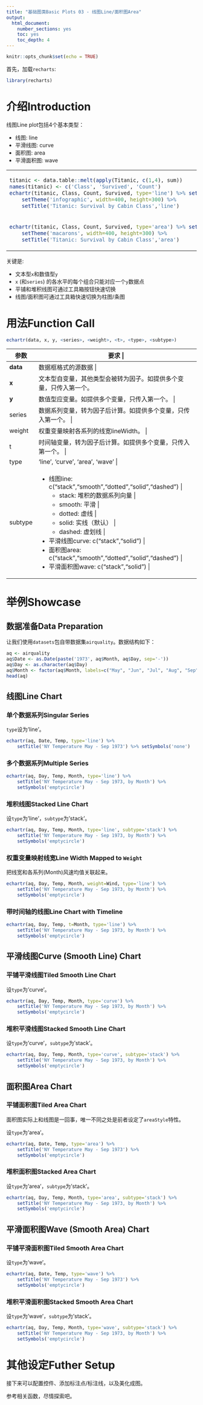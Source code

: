 ```yaml
---
title: "基础图类Basic Plots 03 - 线图Line/面积图Area"
output: 
  html_document: 
    number_sections: yes
    toc: yes
    toc_depth: 4
---
```


```r
knitr::opts_chunk$set(echo = TRUE)
```

首先，加载`recharts`:
```r
library(recharts)
```

# 介绍Introduction

线图Line plot包括4个基本类型：

- 线图: line
- 平滑线图: curve
- 面积图: area
- 平滑面积图: wave

<table id='intro'>
<tr><td>
```r
titanic <- data.table::melt(apply(Titanic, c(1,4), sum))
names(titanic) <- c('Class', 'Survived', 'Count')
echartr(titanic, Class, Count, Survived, type='line') %>% setLegend(pos=3) %>%
    setTheme('infographic', width=400, height=300) %>%
    setTitle('Titanic: Survival by Cabin Class','line')
```
</td>
<td>
```r
echartr(titanic, Class, Count, Survived, type='curve') %>% 
    setTheme('roma', width=400, height=300) %>% setLegend(pos=3) %>%
    setTitle('Titanic: Outcome by Cabin Class','curve')
```
</td></tr>
<tr><td>
```r
echartr(titanic, Class, Count, Survived, type='area') %>% setLegend(pos=3) %>%
    setTheme('macarons', width=400, height=300) %>%
    setTitle('Titanic: Survival by Cabin Class','area')
```
</td>
<td>
```r
echartr(titanic, Class, Count, Survived, type='wave') %>% 
    setTheme('macarons2', width=400, height=300) %>% setLegend(pos=3) %>%
    setTitle('Titanic: Outcome by Cabin Class','wave')
```
</td></tr>
</table>

关键是:

- 文本型`x`和数值型`y`
- `x` (和`series`) 的各水平的每个组合只能对应一个`y`数据点
- 平铺和堆积线图可通过工具箱按钮快速切换
- 线图/面积图可通过工具箱快速切换为柱图/条图

# 用法Function Call

```r
echartr(data, x, y, <series>, <weight>, <t>, <type>, <subtype>)
```

+---------+--------------------------------------------------------------------+
| 参数    |  要求                                                      |
+=========+====================================================================+
| **data**| 数据框格式的源数据                          |
+---------+--------------------------------------------------------------------+
| **x**   | 文本型自变量，其他类型会被转为因子。如提供多个变量，只传入第一个。 |
+---------+--------------------------------------------------------------------+
| **y**   | 数值型应变量。如提供多个变量，只传入第一个。 |
+---------+--------------------------------------------------------------------+
| series  | 数据系列变量，转为因子后计算。如提供多个变量，只传入第一个。 |
+---------+--------------------------------------------------------------------+
| weight  | 权重变量映射各系列的线宽lineWidth。 |
+---------+--------------------------------------------------------------------+
|  t      | 时间轴变量，转为因子后计算。如提供多个变量，只传入第一个。 |
+---------+--------------------------------------------------------------------+
| type    | 'line', 'curve', 'area', 'wave' |
+---------+--------------------------------------------------------------------+
| subtype | - 线图line: c("stack","smooth","dotted","solid","dashed") | 
|         |      + stack: 堆积的数据系列向量 |
|         |      + smooth: 平滑 |
|         |      + dotted: 虚线 |
|         |      + solid: 实线（默认） |
|         |      + dashed: 虚划线 |
|         | - 平滑线图curve: c("stack","solid") |
|         | - 面积图area: c("stack","smooth","dotted","solid","dashed")  |
|         | - 平滑面积图wave: c("stack","solid") |
+---------+--------------------------------------------------------------------+

# 举例Showcase

## 数据准备Data Preparation

让我们使用`datasets`包自带数据集`airquality`。数据结构如下：

```r
aq <- airquality
aq$Date <- as.Date(paste('1973', aq$Month, aq$Day, sep='-'))
aq$Day <- as.character(aq$Day)
aq$Month <- factor(aq$Month, labels=c("May", "Jun", "Jul", "Aug", "Sep"))
head(aq)
```

## 线图Line Chart

### 单个数据系列Singular Series

`type`设为'line'。

```r
echartr(aq, Date, Temp, type='line') %>%
    setTitle('NY Temperature May - Sep 1973') %>% setSymbols('none')
```

### 多个数据系列Multiple Series

```r
echartr(aq, Day, Temp, Month, type='line') %>%
    setTitle('NY Temperature May - Sep 1973, by Month') %>% 
    setSymbols('emptycircle')
```

### 堆积线图Stacked Line Chart

设`type`为'line'，`subtype`为'stack'。

```r
echartr(aq, Day, Temp, Month, type='line', subtype='stack') %>%
    setTitle('NY Temperature May - Sep 1973, by Month') %>% 
    setSymbols('emptycircle')
```

### 权重变量映射线宽Line Width Mapped to `Weight`

把线宽和各系列(Month)风速均值关联起来。

```r
echartr(aq, Day, Temp, Month, weight=Wind, type='line') %>%
    setTitle('NY Temperature May - Sep 1973, by Month') %>% 
    setSymbols('emptycircle')
```

### 带时间轴的线图Line Chart with Timeline

```r
echartr(aq, Day, Temp, t=Month, type='line') %>%
    setTitle('NY Temperature May - Sep 1973, by Month') %>% 
    setSymbols('emptycircle')
```

## 平滑线图Curve (Smooth Line) Chart

### 平铺平滑线图Tiled Smooth Line Chart

设`type`为'curve'。

```r
echartr(aq, Day, Temp, Month, type='curve') %>%
    setTitle('NY Temperature May - Sep 1973, by Month') %>% 
    setSymbols('emptycircle')
```

### 堆积平滑线图Stacked Smooth Line Chart

设`type`为'curve'，`subtype`为'stack'。

```r
echartr(aq, Day, Temp, Month, type='curve', subtype='stack') %>%
    setTitle('NY Temperature May - Sep 1973, by Month') %>% 
    setSymbols('emptycircle')
```

## 面积图Area Chart

### 平铺面积图Tiled Area Chart

面积图实际上和线图是一回事，唯一不同之处是前者设定了`areaStyle`特性。

设`type`为'area'。

```r
echartr(aq, Date, Temp, type='area') %>%
    setTitle('NY Temperature May - Sep 1973') %>% 
    setSymbols('emptycircle')
```

### 堆积面积图Stacked Area Chart

设`type`为'area'，`subtype`为'stack'。

```r
echartr(aq, Day, Temp, Month, type='area', subtype='stack') %>%
    setTitle('NY Temperature May - Sep 1973, by Month') %>% 
    setSymbols('emptycircle')
```

## 平滑面积图Wave (Smooth Area) Chart

### 平铺平滑面积图Tiled Smooth Area Chart

设`type`为'wave'。

```r
echartr(aq, Date, Temp, type='wave') %>%
    setTitle('NY Temperature May - Sep 1973') %>% 
    setSymbols('emptycircle')
```

### 堆积平滑面积图Stacked Smooth Area Chart

设`type`为'wave'，`subtype`为'stack'。

```r
echartr(aq, Day, Temp, Month, type='wave', subtype='stack') %>%
    setTitle('NY Temperature May - Sep 1973, by Month') %>% 
    setSymbols('emptycircle')
```

# 其他设定Futher Setup

接下来可以配置控件、添加标注点/标注线，以及美化成图。

参考相关函数，尽情探索吧。

